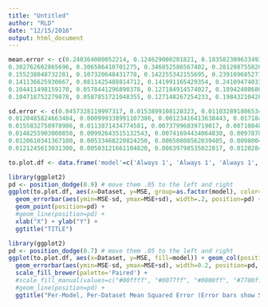 ```yaml
---
title: "Untitled"
author: "RLD"
date: "12/15/2016"
output: html_document
---
```


```r
mean.error <- c(0.240364000052214, 0.124629000201821, 0.183582309633493, 0.457645846009254,
0.302762602865696, 0.306586410701275, 0.346852586567402, 0.281208755820990,
0.155238048732281, 0.107320648431778, 0.142255342155695, 0.239109685271978,
0.141136625930667, 0.0811425488814712, 0.141991165429354, 0.241094740331173,
0.104411498159170, 0.0578441296890378, 0.127184914574027, 0.189424086809158,
0.104718752279878, 0.0587851721048355, 0.127148267254233, 0.198432104289532)

sd.error <- c(0.0457328119997317, 0.0153899108120323, 0.0110328918065344, 0.0418005055330471,
0.0120485824663404, 0.000999338991107386, 0.00123416413638443, 0.0171847092356801,
0.0155832758978986, 0.0113871434774581, 0.00737996039719017, 0.00710848410678152,
0.0148255903000850, 0.00992643515132543, 0.00741694434064830, 0.00978785625976758,
0.0120610341367100, 0.00533468220824250, 0.00650808562039405, 0.00980045340752959,
0.0121245613031300, 0.00503121661104820, 0.00639798535022817, 0.0120284841572252)
```

```r
to.plot.df <- data.frame('model'=c('Always 1', 'Always 1', 'Always 1', 'Always 1', 'Average', 'Average', 'Average', 'Average', 'Naive Bernoulli', 'Naive Bernoulli', 'Naive Bernoulli', 'Naive Bernoulli', 'Logistic Regression', 'Logistic Regression', 'Logistic Regression', 'Logistic Regression', 'BKT', 'BKT', 'BKT', 'BKT', 'Clustered BKT', 'Clustered BKT', 'Clustered BKT', 'Clustered BKT'), 'Dataset'=c('Synthetic BKT', 'Synthetic IRT', 'KDD', 'Assistments', 'Synthetic BKT', 'Synthetic IRT', 'KDD', 'Assistments', 'Synthetic BKT', 'Synthetic IRT', 'KDD', 'Assistments', 'Synthetic BKT', 'Synthetic IRT', 'KDD', 'Assistments', 'Synthetic BKT', 'Synthetic IRT', 'KDD', 'Assistments', 'Synthetic BKT', 'Synthetic IRT', 'KDD', 'Assistments'), 'N'=100, 'MSE'=mean.error, 'sd' = sd.error)
```

```r
library(ggplot2)
pd <- position_dodge(0.9) # move them .05 to the left and right
ggplot(to.plot.df, aes(x=Dataset, y=MSE, group=as.factor(model), color=as.factor(model))) +
  geom_errorbar(aes(ymin=MSE-sd, ymax=MSE+sd), width=.2, position=pd) +
  geom_point(position=pd) + 
  #geom_line(position=pd) + 
  xlab("X") + ylab("Y") + 
  ggtitle("TITLE")
```

```r
library(ggplot2)
pd <- position_dodge(0.7) # move them .05 to the left and right
ggplot(to.plot.df, aes(x=Dataset, y=MSE, fill=model)) + geom_col(position=pd, width=0.7) + 
  geom_errorbar(aes(ymin=MSE-sd, ymax=MSE+sd), width=0.2, position=pd, color="black") + 
  scale_fill_brewer(palette='Paired') + 
  #scale_fill_manual(values=c("#00ffff", "#0077ff", "#0000ff", "#7700ff", "#ff00ff", "#ff0077")) 
  #geom_line(position=pd) + 
  ggtitle("Per-Model, Per-Dataset Mean Squared Error (Error bars show Standard Deviation)")
```
